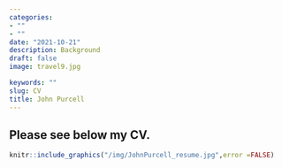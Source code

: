 ```yaml
---
categories:  
- ""    
- ""
date: "2021-10-21"
description: Background 
draft: false
image: travel9.jpg 

keywords: ""
slug: CV
title: John Purcell
---
```


## Please see below my CV.

```r
knitr::include_graphics("/img/JohnPurcell_resume.jpg",error =FALSE)
```